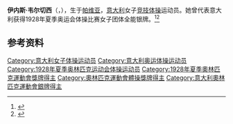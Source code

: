 {{NoteTA|G1=Sports}}
'''伊内斯·韦尔切西'''（{{lang-it|Ines Vercesi}}，{{bd|1916年|1月5日|1997年|}}），生于[[帕维亚|帕维亚]]，[[意大利|意大利]]女子[[竞技体操|竞技体操]]运动员。她曾代表意大利获得1928年夏季奥运会体操比赛女子团体全能银牌。<ref>{{Cite web|title=Ines VERCESI|url=https://www.olympic.org/ines-vercesi|accessdate=2021-04-01|work=International Olympic Committee}}</ref><ref>{{cite web|url=https://www.olympedia.org/athletes/28750|title=Ines Vercesi|work=Olympedia|accessdate=2021-04-02|archive-date=2021-06-03|archive-url=https://web.archive.org/web/20210603002258/https://www.olympedia.org/athletes/28750}}</ref>

== 参考资料 ==
{{reflist}}

{{Authority control}}
{{DEFAULTSORT:Vercesi, Ines}}
[[Category:意大利女子体操运动员|Category:意大利女子体操运动员]]
[[Category:意大利奥运体操运动员|Category:意大利奥运体操运动员]]
[[Category:1928年夏季奥林匹克运动会体操运动员|Category:1928年夏季奥林匹克运动会体操运动员]]
[[Category:1928年夏季奧林匹克運動會獎牌得主|Category:1928年夏季奧林匹克運動會獎牌得主]]
[[Category:奧林匹克運動會體操獎牌得主|Category:奧林匹克運動會體操獎牌得主]]
[[Category:意大利奧林匹克運動會銀牌得主|Category:意大利奧林匹克運動會銀牌得主]]